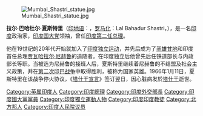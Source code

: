 {{Infobox officeholder
| image               =
| image_size          = 
| caption             = 
| office              = 2nd [[Prime_Minister_of_India|Prime Minister of India]]
| term_start          = 9 June 1964
| term_end            = 11 January 1966
| president           = [[Sarvepalli_Radhakrishnan|Sarvepalli Radhakrishnan]]
| predecessor         = [[古爾扎里拉爾·南達|古爾扎里拉爾·南達]]
| successor           = 古爾扎里拉爾·南達
| office2             = [[Minister_of_External_Affairs_(India)|Minister of External Affairs]]
| primeminister2      = ''Himself''
| term_start2         = 9 June 1964
| term_end2           = 18 July 1964
| predecessor2        = [[古爾扎里拉爾·南達|古爾扎里拉爾·南達]]
| successor2          = [[Sardar_Swaran_Singh|Sardar Swaran Singh]]
| office3             = [[Minister_for_Home_Affairs_(India)|Minister of Home Affairs]]
| primeminister3      = [[Jawaharlal_Nehru|Jawaharlal Nehru]]
| term_start3         = 4 April 1961
| term_end3           = 29 August 1963
| predecessor3        = [[Govind_Ballabh_Pant|Govind Ballabh Pant]]
| successor3          = Gulzarilal Nanda
| office4             = [[Minister_of_Railways_(India)|Minister of Railways]]
| term_start4         = 13 May 1952
| term_end4           = 7 December 1956
| primeminister4      = Jawaharlal Nehru
| predecessor4        = [[N._Gopalaswami_Ayyangar|N. Gopalaswami Ayyangar]]
| successor4          = [[Jagjivan_Ram|Jagjivan Ram]]
| birth_name          = Lal Bahadur Srivastava
| birth_date          = {{birth date|1904|10|2|df=y}}
| birth_place         = [[Mughalsarai|Mughalsarai]], [[United_Provinces_of_Agra_and_Oudh|United Provinces of Agra and Oudh]], [[British_Raj|British India]] (present-day [[Mughalsarai|Pt. Deen Dayal Upadhyaya Nagar]], [[Uttar_Pradesh|Uttar Pradesh]], [[India|India]])
| death_place         = {{death date and age|1966|1|11|1904|10|2|df=y}} <br>[[Tashkent|Tashkent]], [[Uzbek_SSR|Uzbek SSR]], [[Soviet_Union|Soviet Union]] (present-day [[Uzbekistan|Uzbekistan]])
{{labeldata|Monuments|[[Raj_Ghat_and_associated_memorials|Vijay Ghat]]}}
| party               = [[Indian_National_Congress|Indian National Congress]]
| nationality         = [[India|India]]n
| spouse              = {{married|[[Lalita_Shastri|Lalita Shastri]]|1928}}
| children            = 6
| parents             = 
| alma_mater          = Gandhi Kashi Vidyapeeth
| awards              = [[Bharat_Ratna|Bharat Ratna]] (1966) (posthumous)
| nickname            = [[List_of_nicknames_of_prime_ministers_of_India#Lal_Bahadur_Shastri|see article]]
}}
[[File:Mumbai_Shastri_statue.jpg|thumb]]

'''拉尔·巴哈杜尔·夏斯特里'''（[[印地语|印地语]]：'''{{lang|hi|लालबहादुर शास्त्री}}'''，[[罗马化|罗马化]]：Lal Bahadur Shastri，{{bd|1904年|10月2日|1966年|1月11日|}}），是一名[[印度|印度]]政治家，[[印度国大党|印度国大党]]领袖，曾任[[印度总理|印度第二任总理]]。

他在19世纪的20年代开始就加入了[[印度独立运动|印度独立运动]]，并先后成为了[[圣雄甘地|圣雄甘地]]和印度首任总理[[贾瓦哈拉尔·尼赫鲁|贾瓦哈拉尔·尼赫鲁]]的追随者。在印度独立后他曾先后任铁道部长与内政部长等职。当被选为尼赫鲁的接班人后，夏斯特里继续着尼赫鲁的不结盟及社会主义政策，并在[[第二次印巴战争|第二次印巴战争]]中取得胜利，被称为国家英雄。1966年1月11日，夏斯特里在该战争停火协议，《[[塔什干宣言|塔什干宣言]]》签订翌日，因心脏病发於[[塔什干|塔什干]]逝世。

{{start box}}
{{succession box|[[尼赫魯|尼赫魯]]|[[甘地夫人|甘地夫人]]|[[印度总理|印度总理]]|1964年-1966年}}
{{end box}}

{{印度总理}}
{{冷戰相關人物}}
{{Authority control}}
{{DEFAULTSORT:Shastri, Lal Bahadur}}
[[Category:英属印度人|Category:英属印度人]]
[[Category:印度總理|Category:印度總理]]
[[Category:印度外交部長|Category:印度外交部長]]
[[Category:印度國大黨黨員|Category:印度國大黨黨員]]
[[Category:印度獨立運動人物|Category:印度獨立運動人物]]
[[Category:印度印度教徒|Category:印度印度教徒]]
[[Category:北方邦人|Category:北方邦人]]
[[Category:印度人民院议员|Category:印度人民院议员]]